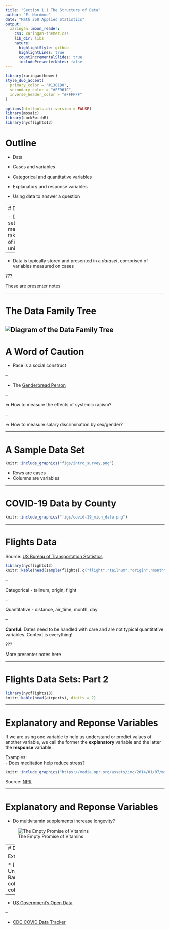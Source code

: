 ```yaml
---
title: "Section 1.1 The Structure of Data"
author: "E. Nordmoe"
date: "Math 260 Applied Statistics"
output:
  xaringan::moon_reader:
    css: xaringan-themer.css
    lib_dir: libs
    nature:
      highlightStyle: github
      highlightLines: true
      countIncrementalSlides: true
      includePresenterNotes: false
---  
```


```r
library(xaringanthemer)
style_duo_accent(
  primary_color = "#1381B0",
  secondary_color = "#FF961C",
  inverse_header_color = "#FFFFFF"
)
```



```r
options(htmltools.dir.version = FALSE)
library(mosaic)
library(Lock5withR)
library(nycflights13)
```

# Outline 

- Data  

- Cases and variables  

- Categorical and quantitative variables  

- Explanatory and response variables   

- Using data to answer a question  

---
# Data

- Data are a set of measurements taken on a set of individual units

--

- Data is typically stored and presented in a *dataset*, comprised of variables measured on cases


???

These are presenter notes

---

# The Data Family Tree  


![Diagram of the Data Family Tree](figs/data_family_tree.png)
---

# A Word of Caution  

* Race is a social construct    

--

* The [Genderbread Person](https://www.itspronouncedmetrosexual.com/2015/03/the-genderbread-person-v3/)   

--

$\Rightarrow$ How to measure the effects of systemic racism?  

--

$\Rightarrow$ How to measure salary discrimination by sex/gender?  




---

# A Sample Data Set

```r
knitr::include_graphics("figs/intro_survey.png")
```


- Rows are cases
- Columns are variables


---



# COVID-19 Data by County  

```r
knitr::include_graphics("figs/covid-19_mich_data.png")
```

---
 

# Flights Data

Source: [US Bureau of Transportation Statistics](https://www.transtats.bts.gov/ONTIME/Index.aspx)


```r
library(nycflights13)
knitr::kable(head(sample(flights[,c("flight","tailnum","origin","month","day","distance","air_time")],orig.ids=FALSE)))
```


--

Categorical - tailnum, origin, flight

--

Quantitative - distance, air_time, month, day  

--

**Careful**: Dates need to be handled with care and are not typical quantitative variables. Context is everything!  

???

More presenter notes here

---

# Flights Data Sets: Part 2  

```r
library(nycflights13)
knitr::kable(head(airports), digits = 2)
```




---


# Explanatory and Reponse Variables

If we are using one variable to help us understand or predict values of another variable, we call the former the **explanatory** variable and the 
latter the **response** variable.  
    
  
Examples:  
- Does meditation help reduce stress?  

```r
knitr::include_graphics("https://media.npr.org/assets/img/2014/01/07/mindfulness_wide-b20c3525971d5796eba9ad993463fffe8faf2bcb-s1500-c85.jpg")
```

Source: [NPR](https://www.npr.org/sections/health-shots/2014/01/07/260470831/mindfulness-meditation-can-help-relieve-anxiety-and-depression)

---

# Explanatory and Reponse Variables


- Do multivitamin supplements increase longevity?  


![The Empty Promise of Vitamins](figs/empty_promise.png)


---
# Data is Everywhere!

Examples

* [US News and World Report National University Rankings]https://www.usnews.com/best-colleges/rankings/national-liberal-arts-colleges)
   + [No place like home](https://www.usnews.com/best-colleges/kalamazoo-college-2275)
   
--

* [US Government's Open Data](http://www.data.gov/)

--

* [CDC COVID Data Tracker](https://www.cdc.gov/covid-data-tracker/#cases/)

